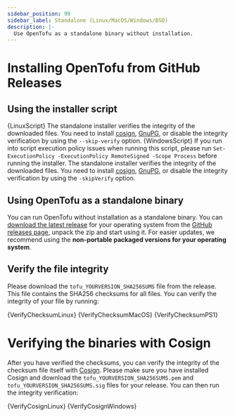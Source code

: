 ```yaml
---
sidebar_position: 99
sidebar_label: Standalone (Linux/MacOS/Windows/BSD)
description: |-
  Use OpenTofu as a standalone binary without installation.
---
```



# Installing OpenTofu from GitHub Releases

## Using the installer script

<Tabs>
    <TabItem value="posix" label="Linux/MacOS/BSD/Unix (POSIX)">
        <CodeBlock language="bash">{LinuxScript}</CodeBlock>
        <Admonition type="info">The standalone installer verifies the integrity of the downloaded files. You need to install <a href="https://docs.sigstore.dev/system_config/installation/">cosign</a>, <a href="https://gnupg.org/">GnuPG</a>, or disable the integrity verification by using the <code>--skip-verify</code> option.</Admonition>
    </TabItem>
    <TabItem value="powershell" label="Windows (PowerShell)">
        <CodeBlock language="powershell">{WindowsScript}</CodeBlock>
        <Admonition type="info">If you run into script execution policy issues when running this script, please run <code>Set-ExecutionPolicy -ExecutionPolicy RemoteSigned -Scope Process</code> before running the installer.</Admonition>
        <Admonition type="info">The standalone installer verifies the integrity of the downloaded files. You need to install <a href="https://docs.sigstore.dev/system_config/installation/">cosign</a>, <a href="https://gnupg.org/">GnuPG</a>, or disable the integrity verification by using the <code>-skipVerify</code> option.</Admonition>
    </TabItem>
</Tabs>


## Using OpenTofu as a standalone binary

You can run OpenTofu without installation as a standalone binary. You can [download the latest release](https://github.com/opentofu/opentofu/releases/latest/) for your operating system from the [GitHub releases page](https://github.com/opentofu/opentofu/releases/latest/), unpack the zip and start using it. For easier updates, we recommend using the **non-portable packaged versions for your operating system**.

## Verify the file integrity

Please download the `tofu_YOURVERSION_SHA256SUMS` file from the release. This file contains the SHA256 checksums for all files. You can verify the integrity of your file by running:

<Tabs>
    <TabItem value="linux" label="Linux (sha256sum)">
        <CodeBlock language="bash">{VerifyChecksumLinux}</CodeBlock>
    </TabItem>
    <TabItem value="macos" label="MacOS (shasum)">
        <CodeBlock language="bash">{VerifyChecksumMacOS}</CodeBlock>
    </TabItem>
    <TabItem value="windows" label="Windows (PowerShell)">
        <CodeBlock language="powershell">{VerifyChecksumPS1}</CodeBlock>
    </TabItem>
</Tabs>

# Verifying the binaries with Cosign

After you have verified the checksums, you can verify the integrity of the checksum file itself with [Cosign](https://docs.sigstore.dev/system_config/installation/). Please make sure you have installed Cosign and download the `tofu_YOURVERSION_SHA256SUMS.pem` and `tofu_YOURVERSION_SHA256SUMS.sig` files for your release. You can then run the integrity verification:

<Tabs>
    <TabItem value="posix" label="Linux/MacOS/BSD/UNIX (POSIX)">
        <CodeBlock language="bash">{VerifyCosignLinux}</CodeBlock>
    </TabItem>
    <TabItem value="powershell" label="Windows (PowerShell)">
        <CodeBlock language="powershell">{VerifyCosignWindows}</CodeBlock>
    </TabItem>
</Tabs>
